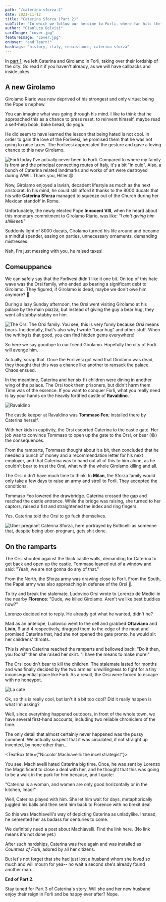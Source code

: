 ```yaml
---
path: "/caterina-sforza-2"
date: 2021-11-12
title: "Caterina Sforza (Part 2)"
subTitle: "In which we follow our heroine to Forli, where fan hits the shit, as they said back then"
author: "Gianluca Belvisi"
cardImage: "cover.jpg"
featureImage: "cover.jpg"
onHover: "and learn!"
hashtags: "history, italy, renaissance, caterina sforza"
---
```

In [part 1](/caterina-sforza-1), we left Caterina and Girolamo in Forli, taking over their lordship of the city. Go read it if you haven't already, as we will have callbacks and inside jokes.

## A new Girolamo

Girolamo Riario was now deprived of his strongest and only virtue: being the Pope's nephew.

You can imagine what was going through his mind. I like to think that he approached this as a chance to press reset, to reinvent himself, maybe read a self-help book, bake bread, do yoga.

He did seem to have learned the lesson that being hated is not cool. In order to gain the love of the Forlivesi, he promised them that he was not going to raise taxes. The Forlivesi appreciated the gesture and gave a loving chance to this new Girolamo.

![Forli today](forli.jpg)
<FigureLabel>
    I've actually never been to Forli. Compared to where my family is from and the principal connecting routes of Italy, it's a bit "in culo". Also, a bunch of Caterina related landmarks and works of art were destroyed during WWII. Thank you, Hitler.😡
</FigureLabel>

Now, Girolamo enjoyed a lavish, decadent lifestyle as much as the next aristocrat. In his mind, he could still afford it thanks to the 8000 ducats that his wife **Caterina Sforza** managed to squeeze out of the Church during her Mexican standoff in Rome.

Unfortunately, the newly elected Pope **Innocent VIII**, when he heard about this monetary commitment to Girolamo Riario, was like: *"I ain't giving him shiiieeet!"*

Suddenly light of 8000 ducats, Girolamo turned his life around and became a mindful spender, easing on parties, unnecessary ornaments, demanding mistresses.

Nah, I'm just messing with you, he raised taxes!

## Comeuppance

We can safely say that the Forlivesi didn't like it one bit. On top of this hate wave was the Orsi family, who ended up bearing a significant debt to Girolamo. They figured, if Girolamo is dead, maybe we don't owe him anymore? 🤔

During a lazy Sunday afternoon, the Orsi went visiting Girolamo at his palace by the main piazza, but instead of giving the guy a bear hug, they went all stabby-stabby on him.

![The Orsi](orsi.jpg)
<FigureLabel>
    The Orsi family. You see, this is very funny because Orsi means bears. Incidentally, that's also why I wrote "bear hug" and other stuff. When the writing is that good, you can find hidden gems everywhere!
</FigureLabel>

So here we say goodbye to our friend Girolamo. Hopefully the city of Forli will avenge him.

Actually, scrap that. Once the Forlivesi got wind that Girolamo was dead, they thought that this was a chance like another to ransack the palace. Chaos ensued.

In the meantime, Caterina and her six (!) children were dining in another wing of the palace. The Orsi took them prisoners, but didn't harm them. Time was of the essence. If you want to conquer Forli, what you really need is lay your hands on the heavily fortified castle of **Ravaldino**.

![Ravaldino](ravaldino2.jpg)

The castle keeper at Ravaldino was **Tommaso Feo**; installed there by Caterina herself.

With her kids in captivity, the Orsi escorted Caterina to the castle gate. Her job was to convince Tommaso to open up the gate to the Orsi, or bear (😆) the consequences.

From the ramparts, Tommaso thought about it a bit, then concluded that he needed a bunch of money and a recommendation letter for his next employer, and that Caterina was to hand out all of this to him alone, as he couldn't bear to trust the Orsi, what with the whole Girolamo killing and all.

The Orsi didn't have much time to think. In **Milan**, the Sforza family would only take a few days to raise an army and stroll to Forli. They accepted the conditions.

Tommaso Feo lowered the drawbridge. Caterina crossed the gap and reached the castle entrance. While the bridge was raising, she turned to her captors, raised a fist and straightened the index and ring fingers.

Yes, Caterina told the Orsi to go fuck themselves.

![Uber pregnant](uber_pregnant.jpg)
<FigureLabel>
    Caterina Sforza, here portrayed by Botticelli as someone that, despite being uber-pregnant, gets shit done.
</FigureLabel>

## On the ramparts

The Orsi shouted against the thick castle walls, demanding for Caterina to get back and open up the castle. Tommaso leaned out of a window and said: "Yeah, we are not gonna do any of that."

From the North, the Sforza army was drawing close to Forli. From the South, the Papal army was also approaching in defense of the Orsi 🐻.

To try and break the stalemate, Ludovico Orsi wrote to Lorenzo de Medici in the nearby **Florence**: "Dude, we killed Girolamo. Aren't we like best buddies now?"

Lorenzo decided not to reply. He already got what he wanted, didn't he?

Mad as an antelope, Ludovico went to the cell and grabbed **Ottaviano** and **Livio**, 9 and 4 respectively, dragged them to the edge of the moat and promised Caterina that, had she not opened the gate pronto, he would slit her childrens' throats.

This is when Caterina reached the ramparts and bellowed back: "Do it then, you fools!" then she raised her skirt. "I have the means to make more!"

The Orsi couldn't bear to kill the children. The stalemate lasted for months and was finally decided by the two armies' unwillingness to fight for a tiny inconsequential place like Forli. As a result, the Orsi were forced to escape with no honeypot.

![La cate](lacate.jpg)

<Question>Ok, so this is really cool, but isn't it a bit too cool? Did it really happen is what I'm asking?</Question>

Well, since everything happened outdoors, in front of the whole town, we have several first-hand accounts, including two reliable chroniclers of the time.

The only detail that almost certainly never happened was the pussy comment. We actually suspect that it was circulated, if not straight up invented, by none other than...

<TextBox title={"Niccolo' Machiavelli: the incel strategist"}>
    <ThreeColumns>
        <Machiavelli/>
        <Col23>
            <p>You see, Machiavelli hated Caterina big time. Once, he was sent by Lorenzo the Magnificent to close a deal with her, and he thought that this was going to be a walk in the park for him because, and I quote:</p>
        </Col23>
    </ThreeColumns>
    <Break/>
    <p>
        "Caterina is a woman, and women are only good horizontally or in the kitchen, lmao!"
    </p>
    <p>
        Well, Caterina played with him. She let him wait for days, metaphorically juggled his balls and then sent him back to Florence with no brexit deal.
    </p>
    <p>
        So this was Machiavelli's way of depicting Caterina as unladylike. Instead, he cemented her as badass for centuries to come.
    </p>
    <p>
        We definitely need a post about Machiavelli. Find the link here. (No link means it's not done yet.)
    </p>
</TextBox>

After such hardships, Caterina was free again and was installed as *Countess of Forli*, adored by all her citizens.

But let's not forget that she had just lost a husband whom she loved so much and will mourn for yea-- no wait a second she's already found another man.

**End of Part 2.**

Stay tuned for Part 3 of Caterina's story. Will she and her new husband enjoy their reign in Forli and be happy ever after?
<Spoiler>
    Nope.
</Spoiler>